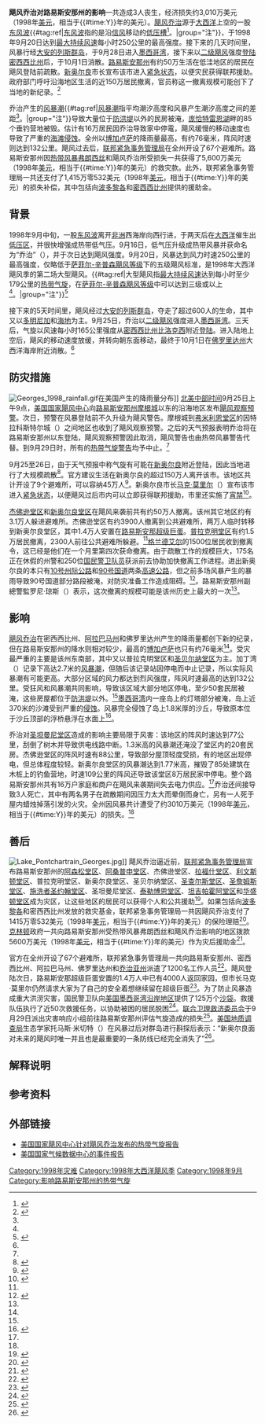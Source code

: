 {{noteTA
|G1=USState
|1=zh-cn:乔治;zh-tw:喬治;zh-hk:佐治;
}}
{{Infobox Hurricane
| Name=飓风乔治<br/>{{lang|en|Hurricane Georges}}
| Type=飓风
| Year=1998
| Basin=Atl
| Image location=Hurricane Georges 28 sept 1998 2043Z.jpg
| Image name=飓风乔治登陆密西西比州
| Formed=
| Dissipated=
| 1-min winds=90
| Damages=30.1
| Fatalities=间接造成3人死亡
| Areas=[[路易斯安那州|路易斯安那州]]东南部
| Hurricane season=[[1998年大西洋飓风季|1998年大西洋飓风季]]
}}
'''飓风乔治对路易斯安那州的影响'''一共造成3人丧生，经济损失约3,010万美元（1998年[[美元|美元]]，相当于{{#time:Y}}年的{{Formatprice|{{Inflation|US|30100000|1998}}}}美元）。[[飓风乔治|飓风乔治]]源于[[大西洋|大西洋]]上空的一股[[东风波|东风波]]{{#tag:ref|[[东风波|东风波]]指的是沿[[信风|信风]]移动的[[低压槽|低压槽]]<ref name="glo">{{cite report | publisher = National Hurricane Center | date = 2013-03-25 | accessdate = 2014-06-15 | title = Glossary of NHC Terms | archivedate = 2014-06-01 | archiveurl = https://web.archive.org/web/20140601020814/http://www.nhc.noaa.gov/aboutgloss.shtml | deadurl = no | url = http://www.nhc.noaa.gov/aboutgloss.shtml}}</ref>。|group="注"}}，于1998年9月20日达到[[最大持续风速|最大持续风速]]每小时250公里的最高强度。接下来的几天时间里，风暴行经[[大安的列斯群岛|大安的列斯群岛]]，于9月28日进入[[墨西哥湾|墨西哥湾]]，接下来以[[萨菲尔-辛普森飓风等级|二级飓风]]强度[[登陆_(气象学)|登陆]][[密西西比州|密西西比州]]后，于10月1日消散。[[路易斯安那州|路易斯安那州]]有约50万生活在低洼地区的居民在飓风登陆前疏散。[[新奥尔良|新奥尔良]]市长宣布该市进入[[紧急状态|紧急状态]]，以便灾民获得联邦援助。政府部门呼吁沿海地区生活的近150万居民撤离，官员称这一撤离规模可能创下了当地的新纪录。<ref name="Quote">{{cite web | author = Jerry Schwartz | publisher = Associated Press | date = 1998-09-28 | accessdate = 2014-10-02 | title = Hurricane Georges Slams Into Gulf Coast (News) | via = HighBeam Research | url = http://www.highbeam.com/doc/1G1-83840876.html | archive-url = https://web.archive.org/web/20121025141848/http://www.highbeam.com/doc/1G1-83840876.html | archive-date = 2012-10-25 | dead-url = yes }}</ref>

乔治产生的[[风暴潮|风暴潮]]{{#tag:ref|[[风暴潮|风暴潮]]指平均潮汐高度和风暴产生潮汐高度之间的差距<ref name="glo" />。|group="注"}}导致大量位于[[堤|防洪堤]]以外的民房被淹，[[庞恰特雷恩湖|庞恰特雷恩湖]]畔的85个垂钓营地被毁。估计有16万居民因乔治导致家中停電，飓风缓慢的移动速度也导致了严重的[[海岸侵蚀|海滩侵蚀]]。全州以[[博加卢萨_(路易斯安那州)|博加卢萨]]的降雨量最高，有约76毫米，阵风时速则达到132公里。飓风过去后，[[联邦紧急事务管理局|联邦紧急事务管理局]]在全州开设了67个避难所。路易斯安那州因[[1998年热带风暴弗朗西丝|热带风暴弗朗西丝]]和飓风乔治所受损失一共获得了5,600万美元（1998年[[美元|美元]]，相当于{{#time:Y}}年的{{Formatprice|{{Inflation|US|56000000|1998}}}}美元）的救灾款。此外，联邦紧急事务管理局一共还支付了1,415万零532美元（1998年[[美元|美元]]，相当于{{#time:Y}}年的{{Formatprice|{{Inflation|US|14150532|1998}}}}美元）的损失补偿，其中包括向[[波多黎各|波多黎各]]和[[密西西比州|密西西比州]]提供的援助金。

== 背景 ==
{{storm path|Georges 1998 track.png}}
1998年9月中旬，一股[[东风波|东风波]]离开[[非洲|非洲]]西海岸向西行进，于两天后在[[大西洋|大西洋]]催生出[[低气压|低压区]]，并很快增强成热带低气压。9月16日，低气压升级成热带风暴并获命名为“乔治”（{{lang|en|Georges}}），并于次日达到飓风强度。9月20日，风暴达到风力时速250公里的最高强度，仅略低于[[萨菲尔-辛普森飓风等级|萨菲尔-辛普森飓风等级]]下的五级飓风标准，是1998年大西洋飓风季的第二场大型飓风。{{#tag:ref|大型飓风指[[最大持续风速|最大持续风速]]达到每小时至少179公里的[[热带气旋|热带气旋]]，在[[萨菲尔-辛普森飓风等级|萨菲尔-辛普森飓风等级]]中可以达到三级或以上<ref name="glo" />。|group="注"}}<ref name="TCR">{{cite web | author = John L. Guiney | publisher = National Hurricane Center | date = 1999-01-05 | archiveurl = https://web.archive.org/web/20140913174442/http://www.nhc.noaa.gov/data/tcr/AL071998_Georges.pdf | deadurl = no | accessdate = 2014-10-02 | title = Hurricane Georges Tropical Cyclone Report | archivedate = 2014-09-13 | url = http://www.nhc.noaa.gov/data/tcr/AL071998_Georges.pdf | format = [[PDF|PDF]]}}</ref>

接下来的5天时间里，飓风经过[[大安的列斯群岛|大安的列斯群岛]]，夺走了超过600人的生命，其中又以[[多明尼加|多明尼加]]和[[海地|海地]]为主。9月25日，乔治以[[萨菲尔-辛普森飓风等级|二级飓风]]强度进入[[墨西哥湾|墨西哥湾]]。三天后，气旋以风速每小时165公里强度从[[密西西比州|密西西比州]][[比洛克西_(密西西比州)|比洛克西]]附近[[登陆_(气象学)|登陆]]。进入陆地上空后，飓风的移动速度放缓，并转向朝东面移动，最终于10月1日在[[佛罗里达州|佛罗里达州]]大西洋海岸附近消散。<ref name="TCR" />

== 防灾措施 ==
[[Image:Georges_1998_rainfall.gif|thumb]]在美国产生的降雨量分布]]
[[北美中部时区|北美中部时间]]9月25日上午9点，[[国家飓风中心|美国国家飓风中心]]向[[路易斯安那州|路易斯安那州]][[摩根城_(路易斯安那州)|摩根城]]以东的沿海地区发布[[热带气旋警告|飓风观察预警]]。次日，预警在风暴登陆前不久升级为飓风警告。摩根城到[[弗米利恩堂区_(路易斯安那州)|弗米利恩堂区]]的因特拉科斯特尔城（{{lang|en|Intracoastal City}}）之间地区也收到了飓风观察预警。之后的天气预报表明乔治将在路易斯安那州以东登陆，飓风观察预警因此取消，飓风警告也由热带风暴警告代替。到9月29日时，所有的[[热带气旋警告|热带气旋警告]]均予中止。<ref name="TCR" />

9月25至26日，由于天气预报中称气旋有可能在[[新奥尔良|新奥尔良]]附近登陆，因此当地进行了大规模疏散<ref name="NCDC">{{cite web | publisher = National Climatic Data Center | year = 1999 | accessdate = 2012-02-28 | title = NCDC Event Report: Louisiana Hurricane | archivedate = 2012-02-28 | archiveurl = https://web.archive.org/web/20120228185723/http://www4.ncdc.noaa.gov/cgi-win/wwcgi.dll?wwevent~ShowEvent~323928 | deadurl = yes | url = http://www4.ncdc.noaa.gov/cgi-win/wwcgi.dll?wwevent~ShowEvent~323928}}</ref>。官方建议生活在新奥尔良的超过150万人离开该市。该地区共计开设了9个避难所，可以容纳45万人<ref>{{cite web | author = Staff Writer | publisher = ''The Minnesota Daily'' | date = 1998-09-28 | accessdate = 2014-10-02 | title = Hurricane Georges forces evacuation | url = http://www.mndaily.com/1998/09/28/hurricane-georges-forces-evacuation | archiveurl = https://web.archive.org/web/20141002115152/http://www.mndaily.com/1998/09/28/hurricane-georges-forces-evacuation | deadurl = yes | archivedate = 2014-10-02 }}</ref>。新奥尔良市长[[马克·莫里尔|马克·莫里尔]]（{{lang|en|Marc Morial}}）宣布该市进入[[紧急状态|紧急状态]]，以便飓风过后市内可以立即获得联邦援助，市里还实施了[[宵禁|宵禁]]<ref>{{cite web | author = Mary Dejevsky | publisher = ''The Independent'' | date = 1998-09-28 | accessdate = 2014-10-02 | title = Georges heads for New Orleans | url = http://www.independent.co.uk/news/georges-heads-for-new-orleans-1201134.html | deadurl = no | archiveurl = https://web.archive.org/web/20121026140803/http://www.independent.co.uk/news/georges-heads-for-new-orleans-1201134.html | archivedate = 2012-10-26}}</ref>。

[[杰佛逊堂区_(路易斯安那州)|杰佛逊堂区]]和[[新奥尔良|新奥尔良堂区]]在飓风来袭前共有约50万人撤离。该州其它地区约有3.1万人躲进避难所。杰佛逊堂区有约3900人撤离到公共避难所，两万人临时转移到新奥尔良堂区，其中1.4万人安置在[[路易斯安那超级巨蛋|路易斯安那超级巨蛋]]。[[普拉克明堂区_(路易斯安那州)|普拉克明堂区]]有约1.5万居民撤离，2300人前往公共避难所躲避。<ref name="NCDC" />[[格兰德艾尔_(路易斯安那州)|格兰德艾尔]]的1500位居民收到撤离令，这已经是他们在一个月里第四次获命撤离。由于疏散工作的规模巨大，175名正在休假的州警和250位[[美国国民警卫队|国民警卫队员]]获派前去协助加快撤离工作进程。进出新奥尔良的本只有[[10号州际公路|10号州际公路]]和[[90号美国国道|90号国道]]两条[[高速公路|高速公路]]，但之前多场风暴产生的暴雨导致90号国道部分路段被淹，对防灾准备工作造成阻碍。<ref>{{cite web | author = Associated Press | publisher = Highbeam Research | date = 1998-09-27 | accessdate = 2014-10-02 | title = Hurricane Georges heading toward Big Easy | url = http://www.highbeam.com/doc/1P1-19529786.html | via = HighBeam Research | archive-url = https://web.archive.org/web/20121025141832/http://www.highbeam.com/doc/1P1-19529786.html | archive-date = 2012-10-25 | dead-url = yes }}</ref>。路易斯安那州副總警監罗尼·琼斯（{{lang|en|Ronnie Jones}}）表示，这次撤离的规模可能是该州历史上最大的一次<ref name="Quote" />。

== 影响 ==
{{Multiple image|direction=vertical|align=left|image1=Chandeleur Islands Pre Georges.jpg|image2=Chandeleur Islands Post Georges.jpg|width=150|caption2=飓风乔治袭击前（上）后（下）的钱德尔勒尔群岛}}
[[飓风乔治|飓风乔治]]在密西西比州、[[阿拉巴马州|阿拉巴马州]]和佛罗里达州产生的降雨量都创下新的纪录，但在路易斯安那州的降水则相对较少，最高的[[博加卢萨_(路易斯安那州)|博加卢萨]]也只有约76毫米<ref name="TCR" />。受灾最严重的主要是该州东南部，其中又以普拉克明堂区和[[圣贝尔纳堂区_(路易斯安那州)|圣贝尔纳堂区]]为主。加丁湾（{{lang|en|Gardene Bay}}）记录下高达2.7米的[[风暴潮|风暴潮]]，但随后该记录站因停电而中止记录，所以实际风暴潮有可能更高。大部分区域的风力都达到烈风强度，阵风时速最高的达到132公里。受狂风和风暴潮共同影响，导致该区域大部分地区停电，至少50套民居被淹，这些房屋都位于[[堤|防洪堤]]以外。<ref name="NCDC" />[[墨西哥湾|墨西哥湾]]内一座岛上的灯塔部分被淹，岛上近370米的沙滩受到严重的[[侵蚀作用|侵蚀]]。风暴完全侵蚀了岛上1.8米厚的沙丘，导致原本位于沙丘顶部的浮桥悬浮在水面上<ref>{{cite web | author = United States Department of the Interior | publisher = USGS | date = 1998-10-06 | accessdate = 2014-10-02 | title = Hurricane Georges damages Chandeleur Islands | archivedate = 2008-10-07 | archiveurl = https://web.archive.org/web/20081007051719/http://www.usgs.gov/newsroom/article_pf.asp?ID=1054 | deadurl = no | url = http://www.usgs.gov/newsroom/article_pf.asp?ID=1054}}</ref>。

乔治对[[圣坦曼尼堂区_(路易斯安那州)|圣坦曼尼堂区]]造成的影响主要局限于风害：该地区的阵风时速达到77公里，刮倒了树木并导致供电线路中断。1.3米高的风暴潮还淹没了堂区内的20套民房。杰佛逊堂区的阵风时速有88公里，导致部分屋顶轻度受损，有的地区出现停电，但总体程度较轻。新奥尔良堂区的风暴潮达到1.77米高，摧毁了85处建筑在木桩上的钓鱼营地，时速109公里的阵风还导致该堂区8万居民家中停电。整个路易斯安那州共有16万户家庭和商户在飓风来袭期间失去电力供应。<ref name="NCDC" />乔治还间接导致3人死亡，其中有两名男子在疏散期间因压力太大而晕倒而身亡，另有一人死于屋内蜡烛掉落引发的火灾。全州因风暴共计遭受了约3010万美元（1998年[[美元|美元]]，相当于{{#time:Y}}年的{{Formatprice|{{Inflation|US|30100000|1998}}}}美元）的损失。<ref name="NCDC" />

== 善后 ==
[[File:Lake_Pontchartrain_Georges.jpg|thumb]]]]
飓风乔治逼近前，[[联邦紧急事务管理局|联邦紧急事务管理局]]宣布路易斯安那州的[[阿森松堂区_(路易斯安那州)|阿森松堂区]]、[[阿桑普申堂区_(路易斯安那州)|阿桑普申堂区]]、杰佛逊堂区、[[拉福什堂区_(路易斯安那州)|拉福什堂区]]、[[利文斯顿堂区_(路易斯安那州)|利文斯顿堂区]]、普拉克明堂区、新奥尔良堂区、圣贝尔纳堂区、[[圣查尔斯堂区_(路易斯安那州)|圣查尔斯堂区]]、[[圣詹姆斯堂区_(路易斯安那州)|圣詹姆斯堂区]]、[[施洗者圣约翰堂区_(路易斯安那州)|施洗者圣约翰堂区]]、圣坦曼尼堂区、[[泰勒博恩堂区_(路易斯安那州)|泰勒博恩堂区]]、[[坦吉帕霍阿堂区_(路易斯安那州)|坦吉帕霍阿堂区]]和[[华盛顿堂区_(路易斯安那州)|华盛顿堂区]]成为灾区，让这些地区的居民可以获得个人和公共援助<ref>{{cite web | author = Government of the United States | publisher = Federal Emergency Management Agency | date = 1998-09-23 | accessdate = 2011-11-19 | title = Designated Counties for Louisiana Tropical Storm Frances and Hurricane Georges | archiveurl = https://web.archive.org/web/20111119075640/http://www.fema.gov/news/eventcounties.fema?id=566 | deadurl = yes | url = http://www.fema.gov/news/eventcounties.fema?id=566 | archivedate = 2011-11-19}}</ref>。如果包括向[[波多黎各|波多黎各]]和密西西比州发放的救灾基金，联邦紧急事务管理局一共因飓风乔治支付了1415万零532美元（1998年[[美元|美元]]，相当于{{#time:Y}}年的{{Formatprice|{{Inflation|US|14150532|1998}}}}美元）的保险理赔<ref>{{cite web |author=Government of the United States |publisher=Federal Emergency Management Agency |date=2008-03-07 |accessdate=2009-04-22 |title=Significant Flood Events |url=http://fema.eyestreet.com/business/nfip/statistics/sign1000.shtm |archive-url=https://web.archive.org/web/20110710212804/http://fema.eyestreet.com/business/nfip/statistics/sign1000.shtm |archive-date=2011-07-10 |dead-url=yes }}</ref>。[[比尔·克林顿|克林顿]]政府一共向路易斯安那州受热带风暴弗朗西丝和飓风乔治影响的地区拨款5600万美元（1998年[[美元|美元]]，相当于{{#time:Y}}年的{{Formatprice|{{Inflation|US|56000000|1998}}}}美元）作为灾后援助金<ref>{{cite web | author = Government of the United States | publisher = Government of the United States | date = 2000-10 | accessdate = 2014-10-02 | title = Accomplishments of the Clinton-Gore Administration | archivedate = 2013-02-18 | deadurl = yes | archiveurl = https://web.archive.org/web/20130218050447/http://clinton4.nara.gov/WH/Accomplishments/states/Louisiana.html# | url = http://clinton4.nara.gov/WH/Accomplishments/states/Louisiana.html }}</ref>。

官方在全州开设了67个避难所，联邦紧急事务管理局一共向路易斯安那州、密西西比州、阿拉巴马州、佛罗里达州和[[乔治亚州|乔治亚州]]派遣了1200名工作人员<ref>{{cite report | publisher = Federal Emergency Management Agency | date = 1998-09-29 | title = -FEMA: Hurricane Georges Monday Noon update}}</ref>。飓风登陆次日，路易斯安那超级巨蛋安置的1.4万人中已有4000人返回家园，但市长马克·莫里尔仍然请求大家为了自己的安全着想继续留在超级巨蛋<ref>{{cite web | author = Stephan Hawkings | publisher = Associated Press | date = 1998-09-29 | accessdate = 2014-10-02 | title = Hurricane Georges blasts Gulf Coast with rain, wind | url = http://www.highbeam.com/doc/1P1-19531053.html | via = HighBeam Research | archive-url = https://web.archive.org/web/20150323165725/http://www.highbeam.com/doc/1P1-19531053.html | archive-date = 2015-03-23 | dead-url = yes }}</ref>。为了防止风暴造成重大洪涝灾害，国民警卫队向[[美国墨西哥湾沿岸地区|美国墨西哥湾沿岸地区]]提供了125万个[[沙袋|沙袋]]。救援队伍执行了近50次救援任务，以协助被困的居民脱困<ref>{{cite web | author = Associated Press | publisher = Highbeam Research | date = 1998-09-29 | accessdate = 2014-10-02 | title = National Guard mobilized to help with aftermath of Hurricane Georges | url = http://www.highbeam.com/doc/1P1-19531548.html | archive-url = https://web.archive.org/web/20121025141947/http://www.highbeam.com/doc/1P1-19531548.html | archive-date = 2012-10-25 | dead-url = yes }}</ref>。[[联合卫理救济委员会|联合卫理救济委员会]]于9月29日派出灾害响应小组前往路易斯安那州评估气旋造成的损失<ref>{{cite web|author=Staff Writer |publisher=United Methodist Committee on Relief |date=1998-10-02 |accessdate=2014-10-02 |title=UMCOR: Hurricane Georges News, October 2, 1998 |url=http://gbgm-umc.org/UMCOR-Hotline/h80929.html |archivedate=2012-02-14|deadurl=yes |archiveurl=https://web.archive.org/web/20120214102353/http://gbgm-umc.org/UMCOR-Hotline/h80929.html }}</ref>。[[美国地质调查局|美国地质调查局]]生态学家托马斯·米切特（{{lang|en|Thomas Michot}}）在风暴过后对群岛进行斟探后表示：“新奥尔良面对未来的飓风时唯一并且也是最重要的一条防线已经完全消失了”<ref>{{cite web | author = Kyle Donaldson | publisher = United States Geological Survey | date = 2008-08-12 | accessdate = 2010-05-31 | title = Documenting the Aftermath of Hurricane Georges | url = http://www.nwrc.usgs.gov/hurricane/chan2001.htm | archivedate = 2010-05-31 | deadurl = yes | archiveurl = https://web.archive.org/web/20100531205447/http://www.nwrc.usgs.gov/hurricane/chan2001.htm}}</ref>。

== 解释说明 ==
{{portal box|热带气旋|美国}}
{{Reflist|group="注"}}

== 参考资料 ==
{{reflist|30em}}

== 外部链接 ==
* [http://www.nhc.noaa.gov/1998georges.html 美国国家飓风中心针对飓风乔治发布的热带气旋报告] {{Wayback|url=http://www.nhc.noaa.gov/1998georges.html |date=20100901171413 }}
* [https://www.webcitation.org/5iOtcZeyc?url=http://www4.ncdc.noaa.gov/cgi-win/wwcgi.dll?wwevent~ShowEvent~323928 美国国家气候数据中心的事件报告]

{{1998 Atlantic hurricane season buttons}}

{{DEFAULTSORT:Effects Of Hurricane Georges In Louisiana}}
[[Category:1998年灾难|Category:1998年灾难]]
[[Category:1998年大西洋飓风季|Category:1998年大西洋飓风季]]
[[Category:1998年9月|Category:1998年9月]]
[[Category:影响路易斯安那州的热带气旋|Category:影响路易斯安那州的热带气旋]]
{{Featured article}}